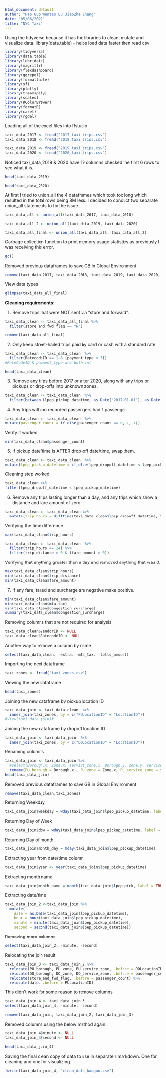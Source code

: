 ```yaml
---
html_document: default
author: "Hao Guo Wentao Lu JiaoZhe Zhang"
date: "05/06/2022"
title: "NYC Taxi"
---
```


Using the tidyverse because it has the libraries to clean, mutate and visualize data. library(data.table) - helps load data faster then read csv

```r
library(tidyverse)
library(data.table)
library(lubridate)
library(magrittr)
library(flexdashboard)
library(ggrepel)
library(formattable)
library(sf)
library(plotly)
library(treemapify)
library(scales)
library(RColorBrewer)
library(formatR)
library(caret)
library(rgdal)
```

Loading all of the excel files into Rstudio

```r
taxi_data_2017 <- fread("2017_taxi_trips.csv")
taxi_data_2018 <- fread("2018_taxi_trips.csv")
```

```r
taxi_data_2019 <- fread("2019_taxi_trips.csv")
taxi_data_2020 <- fread("2020_taxi_trips.csv")
```

Noticed taxi_data_2019 & 2020 have 19 columns checked the first 6 rows to see what it is.

```r
head(taxi_data_2019)
```

```r
head(taxi_data_2020)
```

At first I tried to union_all the 4 dataframes which took too long which resulted in the total rows being 8M less. I decided to conduct two separate union_all statements to fix the issue.

```r
taxi_data_all <- union_all(taxi_data_2017, taxi_data_2018)
```

```r
taxi_data_all_2 <- union_all(taxi_data_2019, taxi_data_2020)
```

```r
taxi_data_all_final <- union_all(taxi_data_all, taxi_data_all_2)
```

Garbage collection function to print memory usage statistics as previously I was receiving this error.

```r
gc()
```

Removed previous dataframes to save GB in Global Environment

```r
remove(taxi_data_2017, taxi_data_2018, taxi_data_2019, taxi_data_2020, taxi_data_all, taxi_data_all_2)
```

View data types

```r
glimpse(taxi_data_all_final)
```

**Cleaning requirements:**

1.  Remove trips that were NOT sent via "store and forward".

```r
taxi_data_clean <- taxi_data_all_final %>% 
  filter(store_and_fwd_flag == "N")
```

```r
remove(taxi_data_all_final)
```

2.  Only keep street-hailed trips paid by card or cash with a standard rate.

```r
taxi_data_clean <- taxi_data_clean  %>% 
  filter(RatecodeID == 1 & (payment_type < 3))
#RateCodeID & payment_type are both int
```

```r
head(taxi_data_clean)
```

3.  Remove any trips before 2017 or after 2020, along with any trips or pickups or drop-offs into unknown zones.

```r
taxi_data_clean <- taxi_data_clean  %>% 
  filter(between (lpep_pickup_datetime, as.Date("2017-01-01"), as.Date ("2021-01-01")))
```

4.  Any trips with no recorded passengers had 1 passenger.

```r
taxi_data_clean <- taxi_data_clean  %>% 
mutate(passenger_count = if_else(passenger_count == 0, 1, 1)) 
```

Verify it worked

```r
min(taxi_data_clean$passenger_count)
```

5.  If pickup date/time is AFTER drop-off date/time, swap them.

```r
taxi_data_clean <- taxi_data_clean  %>% 
mutate(lpep_pickup_datetime = if_else(lpep_dropoff_datetime < lpep_pickup_datetime, lpep_dropoff_datetime, lpep_pickup_datetime))
```

Cleaning step worked

```r
taxi_data_clean %>% 
filter(lpep_dropoff_datetime < lpep_pickup_datetime)
```

6.  Remove any trips lasting longer than a day, and any trips which show a distance and fare amount of zero.

```r
taxi_data_clean <- taxi_data_clean %>% 
  mutate(trip_hours = difftime(taxi_data_clean$lpep_dropoff_datetime, taxi_data_clean$lpep_pickup_datetime, units = "hours"))
```

Verifying the time difference

```r
max(taxi_data_clean$trip_hours)
```

```r
taxi_data_clean <- taxi_data_clean  %>% 
  filter(trip_hours <= 24) %>% 
  filter(trip_distance > 0 & (fare_amount > 0))
```

Verifying that anything greater then a day and removed anything that was 0.

```r
max(taxi_data_clean$trip_hours)
min(taxi_data_clean$trip_distance)
min(taxi_data_clean$fare_amount)
```

7.  If any fare, taxed and surcharge are negative make positive.

```r
min(taxi_data_clean$fare_amount)
min(taxi_data_clean$mta_tax)
min(taxi_data_clean$congestion_surcharge)
summary(taxi_data_clean$congestion_surcharge)
```

Removing columns that are not required for analysis

```r
taxi_data_clean$VendorID <- NULL
taxi_data_clean$RatecodeID <- NULL
```

Another way to remove a column by name

```r
select(taxi_data_clean, -extra, -mta_tax, -tolls_amount)
```

Importing the next dataframe

```r
taxi_zones <- fread("taxi_zones.csv")
```

Viewing the new dataframe

```r
head(taxi_zones)
```

Joining the new dataframe by pickup location ID

```r
taxi_data_join <- taxi_data_clean  %>% 
  inner_join(taxi_zones, by = c("PULocationID" = "LocationID"))
#View(taxi_data_join)#
```

Joining the new dataframe by dropoff location ID

```r
taxi_data_join <- taxi_data_join  %>% 
  inner_join(taxi_zones, by = c("DOLocationID" = "LocationID"))
```

Renaming columns

```r
taxi_data_join <- taxi_data_join %>% 
  #select(Borough.x, Zone.x, service_zone.x, Borough.y, Zone.y, service_zone.y) %>% 
  rename(PU_borough = Borough.x , PU_zone = Zone.x, PU_service_zone = service_zone.x, DO_borough = Borough.y , DO_zone = Zone.y, DO_service_zone = service_zone.y)
head(taxi_data_join)
```

Removed previous dataframes to save GB in Global Environment

```r
remove(taxi_data_clean,taxi_zones)
```

Returning Weekday

```r
taxi_data_join$weekday = wday(taxi_data_join$lpep_pickup_datetime, label = TRUE, abbr = FALSE)
```

Returning Day of Week

```r
taxi_data_join$dow = wday(taxi_data_join$lpep_pickup_datetime, label = FALSE, week_start = getOption("lubridate.week.start", 7))
```

Returning Day of month

```r
taxi_data_join$month_day = mday(taxi_data_join$lpep_pickup_datetime)
```

Extracting year from date/time column

```r
taxi_data_join$year <- year(taxi_data_join$lpep_pickup_datetime)
```

Extracting month name

```r
taxi_data_join$month_name = month(taxi_data_join$lpep_pick, label = TRUE, abbr = FALSE)
```

Extracting date/time

```r
taxi_data_join_2 <-taxi_data_join %>% 
  mutate(
    date = as.Date(taxi_data_join$lpep_pickup_datetime),
    hour = hour(taxi_data_join$lpep_pickup_datetime),
    minute = minute(taxi_data_join$lpep_pickup_datetime),
    second = second(taxi_data_join$lpep_pickup_datetime))
```

Removing more columns

```r
select(taxi_data_join_2, -minute, -second)
```

Relocating the join result

```r
taxi_data_join_3 <- taxi_data_join_2 %>% 
  relocate(PU_borough, PU_zone, PU_service_zone, .before = DOLocationID) %>% 
  relocate(DO_borough, DO_zone, DO_service_zone, .before = passenger_count) %>% 
  relocate(store_and_fwd_flag, .before = passenger_count) %>% 
  relocate(date, .before = PULocationID)
```

This didn't work for some reason to remove columns

```r
taxi_data_join_4 <- taxi_data_join_3  
select(taxi_data_join_4, -minute, -second)
```

```r
remove(taxi_data_join, taxi_data_join_2, taxi_data_join_3)
```

Removed columns using the below method again.

```r
taxi_data_join_4$minute <- NULL
taxi_data_join_4$second <- NULL
```

```r
head(taxi_data_join_4)
```

Saving the final clean copy of data to use in separate r markdown. One for cleaning and one for visualizing.

```r
fwrite(taxi_data_join_4, "clean_data_haoguo.csv")
```